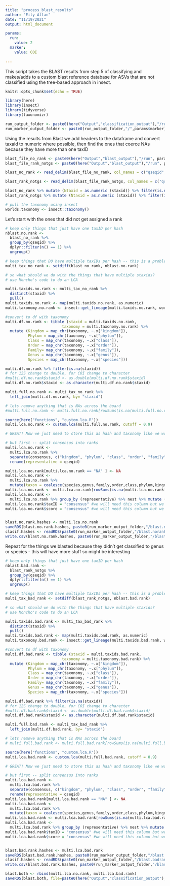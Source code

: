 ```yaml
---
title: "process_blast_results"
author: "Eily Allan"
date: "11/19/2021"
output: html_document

params: 
  run:
    value: 2
  marker:
    value: COI
 
---
```


This script takes the BLAST results from step 5 of classifying and makes/adds to a custom blast reference database for ASVs that are not classified using the tree-based approach in insect. 

```r
knitr::opts_chunk$set(echo = TRUE)
```

```r
library(here)
library(insect)
library(tidyverse)
library(taxonomizr)

run_output_folder <- paste0(here("Output","classification_output"),"/run",params$run) 
run_marker_output_folder <- paste0(run_output_folder,"/",params$marker)

```


Using the results from Blast we add headers to the dataframe and convert taxaid to numeric where possible, then find the ones that coerce NAs because they have more than one taxID

```r

blast_file_no_rank <- paste0(here("Output","blast_output"),"/run", params$run,".",params$marker,".hashes.to.blast.txt")
blast_file_rank_notgs <- paste0(here("Output","blast_output"),"/run", params$run,".",params$marker,".hashes.to.blast2.txt")

blast_no_rank <- read_delim(blast_file_no_rank, col_names = c("qseqid", "sseqid", "sacc", "pident", "length", "mismatch", "gapopen", "qcovus", "qstart", "qend", "sstart", "send", "evalue", "bitscore", "staxid", "qlen", "sscinames", "sseq"), delim = "\t" )

blast_rank_notgs <- read_delim(blast_file_rank_notgs, col_names = c("qseqid", "sseqid", "sacc", "pident", "length", "mismatch", "gapopen", "qcovus", "qstart", "qend", "sstart", "send", "evalue", "bitscore", "staxid", "qlen", "sscinames", "sseq"), delim = "\t" )

blast_no_rank %>% mutate (Ntaxid = as.numeric (staxid)) %>% filter(is.na(Ntaxid))
blast_rank_notgs %>% mutate (Ntaxid = as.numeric (staxid)) %>% filter(is.na(Ntaxid))

# pull the taxonomy using insect 
worlds.taxonomy <- insect::taxonomy() 
```

Let's start with the ones that did not get assigned a rank

```r
# keep only things that just have one taxID per hash
nblast.no.rank <- 
  blast_no_rank %>%
  group_by(qseqid) %>%
  dplyr::filter(n() == 1) %>%
  ungroup()

# keep things that DO have multiple taxIDs per hash -- this is a problem and well have to decide how to choose! 
multi_tax_no_rank <- setdiff(blast_no_rank, nblast.no.rank)

# so what should we do with the things that have multiple staxids? 
# use Moncho's code to do an LCA

multi.taxids.no.rank <- multi_tax_no_rank %>% 
  distinct(staxid) %>%
  pull()
multi.taxids.no.rank <- map(multi.taxids.no.rank, as.numeric)
multi.taxonomy.no.rank <- insect::get_lineage(multi.taxids.no.rank, worlds.taxonomy) 

#convert to df with taxonomy
multi.df.no.rank <- tibble (staxid = multi.taxids.no.rank,
                         taxonomy = multi.taxonomy.no.rank) %>%
  mutate (Kingdom = map_chr(taxonomy, ~.x["kingdom"]),
          Phylum = map_chr(taxonomy, ~.x["phylum"]),
          Class = map_chr(taxonomy, ~.x["class"]),
          Order = map_chr(taxonomy, ~.x["order"]),
          Family= map_chr(taxonomy, ~.x["family"]),
          Genus = map_chr(taxonomy, ~.x["genus"]),
          Species = map_chr(taxonomy, ~.x["species"]))

multi.df.no.rank %>% filter(is.na(staxid))
# for 12S change to double, for COI change to character
#multi.df.no.rank$staxid <- as.double(multi.df.no.rank$staxid)
multi.df.no.rank$staxid <- as.character(multi.df.no.rank$staxid)

multi.full.no.rank <- multi_tax_no_rank %>% 
  left_join(multi.df.no.rank, by= "staxid")

# lets remove anything that is NAs across the board
#multi.full.no.rank <- multi.full.no.rank[rowSums(is.na(multi.full.no.rank[ , 13:19])) != 7,] 

source(here("functions", "custom.lca.R"))
multi.lca.no.rank <- custom.lca(multi.full.no.rank, cutoff = 0.9)

# GREAT! Now we just need to store this as hash and taxonomy like we would get from the classification from insect to make it easy to merge them 

# but first -- split consensus into ranks
multi.lca.no.rank <-
  multi.lca.no.rank %>% 
  separate(consensus, c("kingdom", "phylum", "class", "order", "family", "genus", "species"), sep = '%') %>% 
  rename(representative = qseqid)

multi.lca.no.rank[multi.lca.no.rank == "NA" ] <- NA
multi.lca.no.rank <-
  multi.lca.no.rank %>% 
  mutate(taxon = coalesce(species,genus,family,order,class,phylum,kingdom))
multi.lca.no.rank <- multi.lca.no.rank[rowSums(is.na(multi.lca.no.rank[ , 2:9])) != 8,] 
multi.lca.no.rank <-
  multi.lca.no.rank %>% group_by (representative) %>% nest %>% mutate (rank = map_chr(data, ~pivot_longer(.x,cols = 1:7, names_to  = "rank", values_to ="name") %>% filter(name == taxon) %>% pull(rank))) %>% select(representative, rank) %>% inner_join(multi.lca.no.rank)
multi.lca.no.rank$taxID = "consensus" #we will need this column but we want to remember that this was a consensus
multi.lca.no.rank$score = "consensus" #we will need this column but we want to remember that this was a consensus


blast.no.rank.hashes <- multi.lca.no.rank
saveRDS(blast.no.rank.hashes, paste0(run_marker_output_folder,"/blast.norank.hashes.annotated",".rds"))
clasif.hashes <- readRDS(paste0(run_marker_output_folder,"/blast.norank.hashes.annotated",".rds"))
write.csv(blast.no.rank.hashes, paste0(run_marker_output_folder,"/blast.norank.hashes.annotated",".csv"))

```

Repeat for the things we blasted because they didn't get classified to genus or species - this will have more stuff so might be interesting

```r
# keep only things that just have one taxID per hash
nblast.bad.rank <- 
  blast_rank_notgs %>%
  group_by(qseqid) %>%
  dplyr::filter(n() == 1) %>%
  ungroup() 

# keep things that DO have multiple taxIDs per hash -- this is a problem and well have to decide how to choose! 
multi_tax_bad_rank <- setdiff(blast_rank_notgs, nblast.bad.rank)

# so what should we do with the things that have multiple staxids? 
# use Moncho's code to do an LCA

multi.taxids.bad.rank <- multi_tax_bad_rank %>% 
  distinct(staxid) %>%
  pull()
multi.taxids.bad.rank <- map(multi.taxids.bad.rank, as.numeric)
multi.taxonomy.bad.rank <- insect::get_lineage(multi.taxids.bad.rank, worlds.taxonomy) 

#convert to df with taxonomy
multi.df.bad.rank <- tibble (staxid = multi.taxids.bad.rank,
                         taxonomy = multi.taxonomy.bad.rank) %>%
  mutate (Kingdom = map_chr(taxonomy, ~.x["kingdom"]),
          Phylum = map_chr(taxonomy, ~.x["phylum"]),
          Class = map_chr(taxonomy, ~.x["class"]),
          Order = map_chr(taxonomy, ~.x["order"]),
          Family= map_chr(taxonomy, ~.x["family"]),
          Genus = map_chr(taxonomy, ~.x["genus"]),
          Species = map_chr(taxonomy, ~.x["species"]))

multi.df.bad.rank %>% filter(is.na(staxid))
# for 12S change to double, for COI change to character
#multi.df.bad.rank$staxid <- as.double(multi.df.bad.rank$staxid)
multi.df.bad.rank$staxid <- as.character(multi.df.bad.rank$staxid)

multi.full.bad.rank <- multi_tax_bad_rank %>% 
  left_join(multi.df.bad.rank, by= "staxid")

# lets remove anything that is NAs across the board
# multi.full.bad.rank <- multi.full.bad.rank[rowSums(is.na(multi.full.bad.rank[ , 13:19])) != 7,] 

source(here("functions", "custom.lca.R"))
multi.lca.bad.rank <- custom.lca(multi.full.bad.rank, cutoff = 0.9)

# GREAT! Now we just need to store this as hash and taxonomy like we would get from the classification from insect to make it easy to merge them 

# but first -- split consensus into ranks
multi.lca.bad.rank <-
  multi.lca.bad.rank %>% 
  separate(consensus, c("kingdom", "phylum", "class", "order", "family", "genus", "species"), sep = '%') %>% 
  rename(representative = qseqid)
multi.lca.bad.rank[multi.lca.bad.rank == "NA" ] <- NA
multi.lca.bad.rank <-
  multi.lca.bad.rank %>% 
  mutate(taxon = coalesce(species,genus,family,order,class,phylum,kingdom))
multi.lca.bad.rank <- multi.lca.bad.rank[rowSums(is.na(multi.lca.bad.rank[ , 2:9])) != 8,] 
multi.lca.bad.rank <-
  multi.lca.bad.rank %>% group_by (representative) %>% nest %>% mutate (rank = map_chr(data, ~pivot_longer(.x,cols = 1:7, names_to  = "rank", values_to ="name") %>% filter(name == taxon) %>% pull(rank))) %>% select(representative, rank) %>% inner_join(multi.lca.bad.rank)
multi.lca.bad.rank$taxID = "consensus" #we will need this column but we want to remember that this was a consensus
multi.lca.bad.rank$score = "consensus" #we will need this column but we want to remember that this was a consensus


blast.bad.rank.hashes <- multi.lca.bad.rank
saveRDS(blast.bad.rank.hashes, paste0(run_marker_output_folder,"/blast.badrank.hashes.annotated",".rds"))
clasif.hashes <- readRDS(paste0(run_marker_output_folder,"/blast.badrank.hashes.annotated",".rds"))
write.csv(blast.bad.rank.hashes, paste0(run_marker_output_folder,"/blast.badrank.hashes.annotated",".csv"))

blast.both <- rbind(multi.lca.no.rank, multi.lca.bad.rank)
saveRDS(blast.both, file=paste0(here("Output","classification_output"),"/",format(Sys.Date(), "%Y%m%d"), ".", params$marker,".blast.previous.hashes.annotated.rds"))
```
